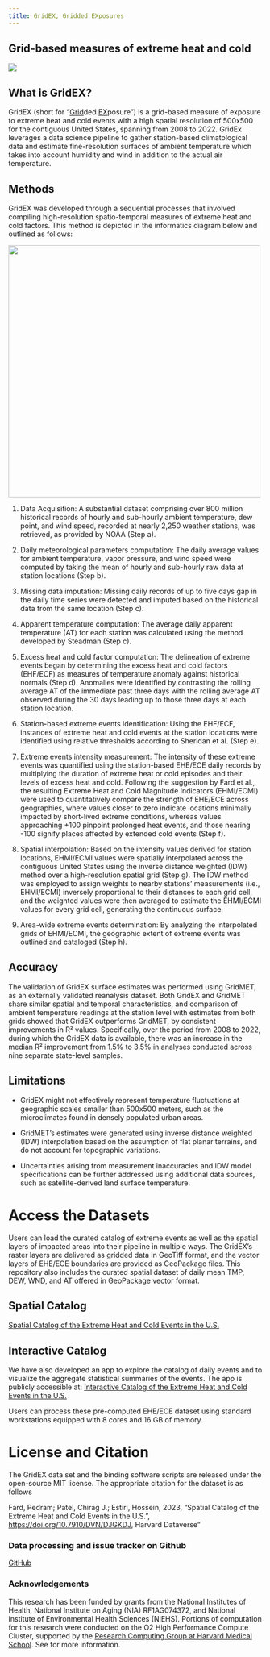 ```yaml
---
title: GridEX, Gridded EXposures
---
```


## Grid-based measures of extreme heat and cold

![](img/ehce.gif){fig-alt="Cumulative Annual Impacted Areas" fig-align="center"}

## What is GridEX?

GridEX (short for "[Grid]{.underline}ded [EX]{.underline}posure") is a grid-based measure of exposure to extreme heat and cold events with a high spatial resolution of 500x500 for the contiguous United States, spanning from 2008 to 2022. GridEx leverages a data science pipeline to gather station-based climatological data and estimate fine-resolution surfaces of ambient temperature which takes into account humidity and wind in addition to the actual air temperature.

## Methods

GridEX was developed through a sequential processes that involved compiling high-resolution spatio-temporal measures of extreme heat and cold factors. This method is depicted in the informatics diagram below and outlined as follows:

![](img/SD_Paper_Informatics_Diagram.png){fig-alt="GridEX Informatics Diagram" fig-align="center" width="500"}

1.  Data Acquisition: A substantial dataset comprising over 800 million historical records of hourly and sub-hourly ambient temperature, dew point, and wind speed, recorded at nearly 2,250 weather stations, was retrieved, as provided by NOAA (Step a).

2.  Daily meteorological parameters computation: The daily average values for ambient temperature, vapor pressure, and wind speed were computed by taking the mean of hourly and sub-hourly raw data at station locations (Step b).

3.  Missing data imputation: Missing daily records of up to five days gap in the daily time series were detected and imputed based on the historical data from the same location (Step c).

4.  Apparent temperature computation: The average daily apparent temperature (AT) for each station was calculated using the method developed by Steadman (Step c).

5.  Excess heat and cold factor computation: The delineation of extreme events began by determining the excess heat and cold factors (EHF/ECF) as measures of temperature anomaly against historical normals (Step d). Anomalies were identified by contrasting the rolling average AT of the immediate past three days with the rolling average AT observed during the 30 days leading up to those three days at each station location.

6.  Station-based extreme events identification: Using the EHF/ECF, instances of extreme heat and cold events at the station locations were identified using relative thresholds according to Sheridan et al. (Step e).

7.  Extreme events intensity measurement: The intensity of these extreme events was quantified using the station-based EHE/ECE daily records by multiplying the duration of extreme heat or cold episodes and their levels of excess heat and cold. Following the suggestion by Fard et al., the resulting Extreme Heat and Cold Magnitude Indicators (EHMI/ECMI) were used to quantitatively compare the strength of EHE/ECE across geographies, where values closer to zero indicate locations minimally impacted by short-lived extreme conditions, whereas values approaching +100 pinpoint prolonged heat events, and those nearing -100 signify places affected by extended cold events (Step f).

8.  Spatial interpolation: Based on the intensity values derived for station locations, EHMI/ECMI values were spatially interpolated across the contiguous United States using the inverse distance weighted (IDW) method over a high-resolution spatial grid (Step g). The IDW method was employed to assign weights to nearby stations’ measurements (i.e., EHMI/ECMI) inversely proportional to their distances to each grid cell, and the weighted values were then averaged to estimate the EHMI/ECMI values for every grid cell, generating the continuous surface.

9.  Area-wide extreme events determination: By analyzing the interpolated grids of EHMI/ECMI, the geographic extent of extreme events was outlined and cataloged (Step h).

## Accuracy
The validation of GridEX surface estimates was performed using GridMET, as an externally validated reanalysis dataset. Both GridEX and GridMET share similar spatial and temporal characteristics, and comparison of ambient temperature readings at the station level with estimates from both grids showed that GridEX outperforms GridMET, by consistent improvements in R² values. Specifically, over the period from 2008 to 2022, during which the GridEX data is available, there was an increase in the median R² improvement from 1.5% to 3.5% in analyses conducted across nine separate state-level samples.

## Limitations

-   GridEX might not effectively represent temperature fluctuations at geographic scales smaller than 500x500 meters, such as the microclimates found in densely populated urban areas.

-   GridMET's estimates were generated using inverse distance weighted (IDW) interpolation based on the assumption of flat planar terrains, and do not account for topographic variations.

-   Uncertainties arising from measurement inaccuracies and IDW model specifications can be further addressed using additional data sources, such as satellite-derived land surface temperature.

# Access the Datasets

Users can load the curated catalog of extreme events as well as the spatial layers of impacted areas into their pipeline in multiple ways. The GridEX's raster layers are delivered as gridded data in GeoTiff format, and the vector layers of EHE/ECE boundaries are provided as GeoPackage files. This repository also includes the curated spatial dataset of daily mean TMP, DEW, WND, and AT offered in GeoPackage vector format.

## Spatial Catalog

[Spatial Catalog of the Extreme Heat and Cold Events in the U.S.](https://dataverse.harvard.edu/dataset.xhtml?persistentId=doi:10.7910/DVN/DJGKDJ)

## Interactive Catalog

We have also developed an app to explore the catalog of daily events and to visualize the aggregate statistical summaries of the events. The app is publicly accessible at: [Interactive Catalog of the Extreme Heat and Cold Events in the U.S.](https://ehce.connect.hms.harvard.edu/us_ehe_ece)

Users can process these pre-computed EHE/ECE dataset using standard workstations equipped with 8 cores and 16 GB of memory.

# License and Citation

The GridEX data set and the binding software scripts are released under the open-source MIT license. The appropriate citation for the dataset is as follows

Fard, Pedram; Patel, Chirag J.; Estiri, Hossein, 2023, "Spatial Catalog of the Extreme Heat and Cold Events in the U.S.", <https://doi.org/10.7910/DVN/DJGKDJ>, Harvard Dataverse"

### Data processing and issue tracker on Github

[GitHub](https://github.com/epedram/us_ehe_ece)

### Acknowledgements

This research has been funded by grants from the National Institutes of Health, National Institute on Aging (NIA) RF1AG074372, and National Institute of Environmental Health Sciences (NIEHS). Portions of computation for this research were conducted on the O2 High Performance Compute Cluster, supported by the [Research Computing Group at Harvard Medical School](https://it.hms.harvard.edu/our-services/research-computing). See for more information.
